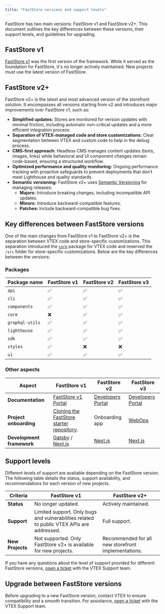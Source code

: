 ```yaml
---
title: "FastStore versions and support levels"
---
```

FastStore has two main versions: FastStore v1 and FastStore v2+. This document outlines the key differences between these versions, their support levels, and guidelines for upgrading.

## FastStore v1

[FastStore v1](https://v1.faststore.dev/docs) was the first version of the framework. While it served as the foundation for FastStore, it's no longer actively maintained. New projects must use the latest version of FastStore.

## FastStore v2+

FastStore v2+ is the latest and most advanced version of the storefront solution. It encompasses all versions starting from v2 and introduces major improvements over FastStore v1, such as:

- **Simplified updates:** Stores are monitored for version updates with minimal friction, including automatic non-critical updates and a more efficient integration process.
- **Separation of VTEX-managed code and store customizations:** Clear segmentation between VTEX and custom code to help in the debug process.
- **CMS-first approach:** Headless CMS manages content updates (texts, images, links) while behavioral and UI component changes remain code-based, ensuring a structured workflow.
- **Optimized performance and quality monitoring:** Ongoing performance tracking with proactive safeguards to prevent deployments that don’t meet Lighthouse and quality standards.
- **Semantic versioning:** FastStore v2+ uses [Semantic Versioning](https://semver.org/) for managing releases:
  - **Majors:** Introduce breaking changes, including incompatible API updates.
  - **Minors:** Introduce backward-compatible features.
  - **Patches:** Include backward-compatible bug fixes.

## Key differences between FastStore versions

One of the main changes from FastStore v1 to FastStore v2+ is the separation between VTEX code and store-specific customizations. This separation introduced the [`core`](https://developers.vtex.com/docs/guides/faststore/project-structure-overview#packagejson) package for VTEX code and reserved the `/src` folder for store-specific customizations. Below are the key differences between the versions:

### Packages

| Package name    | FastStore v1 | FastStore v2 | FastStore v3 |
| --------------- | ------------ | ------------ | ------------ |
| `api`           | ✅           | ✅           | ✅           |
| `cli`           | ✅           | ✅           | ✅           |
| `components`    | ✅           | ✅           | ✅           |
| `core`          | ❌           | ✅           | ✅           |
| `graphql-utils` | ✅           | ✅           | ✅           |
| `lighthouse`    | ✅           | ✅           | ✅           |
| `sdk`           | ✅           | ✅           | ✅           |
| `styles`        | ✅           | ❌           | ❌           |
| `ui`            | ✅           | ✅           | ✅           |

### Other aspects

| **Aspect** | **FastStore v1** | **FastStore v2** | **FastStore v3** |
| ---------- | ---------------- | ---------------- | ---------------- |
| **Documentation** | [FastStore v1 Portal](https://v1.faststore.dev/) | [Developers Portal](https://developers.vtex.com/docs/guides/faststore) | [Developers Portal](https://developers.vtex.com/docs/guides/faststore) |
| **Project onboarding**   | [Cloning the FastStore starter repository](https://v1.faststore.dev/quickstart). | Onboarding app | [WebOps](https://developers.vtex.com/docs/guides/faststore/1-onboarding-overview)       |
| **Development framework** | [Gatsby](https://www.gatsbyjs.com/docs/) / [Next.js](https://nextjs.org/docs) | [Next.js](https://nextjs.org/docs) | [Next.js](https://nextjs.org/docs)                                    |

## Support levels

Different levels of support are available depending on the FastStore version. The following table details the status, support availability, and recommendations for each version of new projects.

| **Criteria** | **FastStore v1** | **FastStore v2+** |
| ------------ | ---------------- | ----------------- |
| **Status** | No longer updated. | Actively maintained. |
| **Support** | Limited support. Only bugs and vulnerabilities related to public VTEX APIs are addressed. | Full support. |
| **New Projects** | Not supported. Only FastStore v2+ is available for new projects. | Recommended for all new storefront implementations. |

If you have any questions about the level of support provided for different FastStore versions, [open a ticket](https://help.vtex.com/en/support) with the VTEX Support team.

## Upgrade between FastStore versions

Before upgrading to a new FastStore version, contact VTEX to ensure compatibility and a smooth transition. For assistance, [open a ticket](https://help.vtex.com/en/support) with the VTEX Support team.
